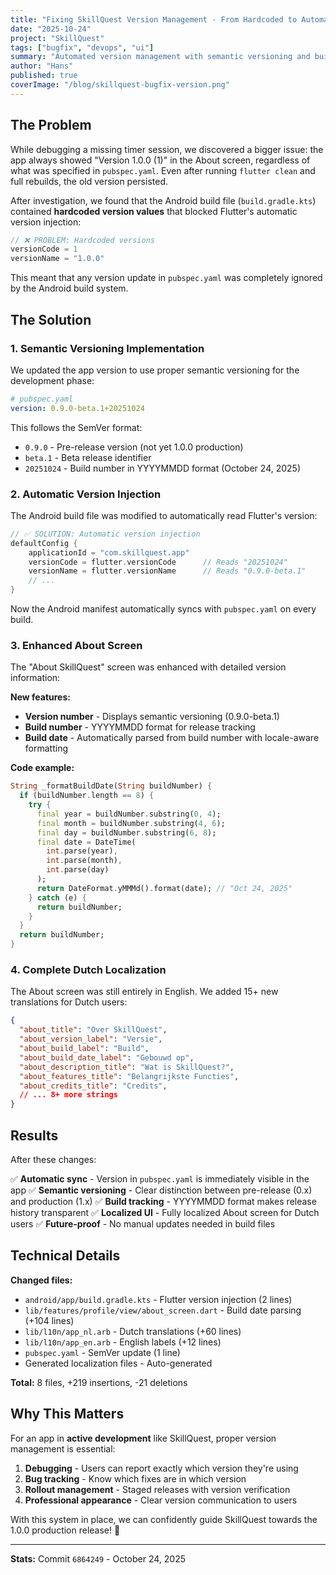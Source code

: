 ```yaml
---
title: "Fixing SkillQuest Version Management - From Hardcoded to Automated"
date: "2025-10-24"
project: "SkillQuest"
tags: ["bugfix", "devops", "ui"]
summary: "Automated version management with semantic versioning and build date tracking - no more manual version updates required."
author: "Hans"
published: true
coverImage: "/blog/skillquest-bugfix-version.png"
---
```


## The Problem

While debugging a missing timer session, we discovered a bigger issue: the app always showed "Version 1.0.0 (1)" in the About screen, regardless of what was specified in `pubspec.yaml`. Even after running `flutter clean` and full rebuilds, the old version persisted.

After investigation, we found that the Android build file (`build.gradle.kts`) contained **hardcoded version values** that blocked Flutter's automatic version injection:

```kotlin
// ❌ PROBLEM: Hardcoded versions
versionCode = 1
versionName = "1.0.0"
```

This meant that any version update in `pubspec.yaml` was completely ignored by the Android build system.

## The Solution

### 1. Semantic Versioning Implementation

We updated the app version to use proper semantic versioning for the development phase:

```yaml
# pubspec.yaml
version: 0.9.0-beta.1+20251024
```

This follows the SemVer format:
- `0.9.0` - Pre-release version (not yet 1.0.0 production)
- `beta.1` - Beta release identifier
- `20251024` - Build number in YYYYMMDD format (October 24, 2025)

### 2. Automatic Version Injection

The Android build file was modified to automatically read Flutter's version:

```kotlin
// ✅ SOLUTION: Automatic version injection
defaultConfig {
    applicationId = "com.skillquest.app"
    versionCode = flutter.versionCode      // Reads "20251024"
    versionName = flutter.versionName      // Reads "0.9.0-beta.1"
    // ...
}
```

Now the Android manifest automatically syncs with `pubspec.yaml` on every build.

### 3. Enhanced About Screen

The "About SkillQuest" screen was enhanced with detailed version information:

**New features:**
- **Version number** - Displays semantic versioning (0.9.0-beta.1)
- **Build number** - YYYYMMDD format for release tracking
- **Build date** - Automatically parsed from build number with locale-aware formatting

**Code example:**

```dart
String _formatBuildDate(String buildNumber) {
  if (buildNumber.length == 8) {
    try {
      final year = buildNumber.substring(0, 4);
      final month = buildNumber.substring(4, 6);
      final day = buildNumber.substring(6, 8);
      final date = DateTime(
        int.parse(year),
        int.parse(month),
        int.parse(day)
      );
      return DateFormat.yMMMd().format(date); // "Oct 24, 2025"
    } catch (e) {
      return buildNumber;
    }
  }
  return buildNumber;
}
```

### 4. Complete Dutch Localization

The About screen was still entirely in English. We added 15+ new translations for Dutch users:

```json
{
  "about_title": "Over SkillQuest",
  "about_version_label": "Versie",
  "about_build_label": "Build",
  "about_build_date_label": "Gebouwd op",
  "about_description_title": "Wat is SkillQuest?",
  "about_features_title": "Belangrijkste Functies",
  "about_credits_title": "Credits",
  // ... 8+ more strings
}
```

## Results

After these changes:

✅ **Automatic sync** - Version in `pubspec.yaml` is immediately visible in the app
✅ **Semantic versioning** - Clear distinction between pre-release (0.x) and production (1.x)
✅ **Build tracking** - YYYYMMDD format makes release history transparent
✅ **Localized UI** - Fully localized About screen for Dutch users
✅ **Future-proof** - No manual updates needed in build files

## Technical Details

**Changed files:**
- `android/app/build.gradle.kts` - Flutter version injection (2 lines)
- `lib/features/profile/view/about_screen.dart` - Build date parsing (+104 lines)
- `lib/l10n/app_nl.arb` - Dutch translations (+60 lines)
- `lib/l10n/app_en.arb` - English labels (+12 lines)
- `pubspec.yaml` - SemVer update (1 line)
- Generated localization files - Auto-generated

**Total:** 8 files, +219 insertions, -21 deletions

## Why This Matters

For an app in **active development** like SkillQuest, proper version management is essential:

1. **Debugging** - Users can report exactly which version they're using
2. **Bug tracking** - Know which fixes are in which version
3. **Rollout management** - Staged releases with version verification
4. **Professional appearance** - Clear version communication to users

With this system in place, we can confidently guide SkillQuest towards the 1.0.0 production release! 🚀

---

**Stats:** Commit `6864249` - October 24, 2025
